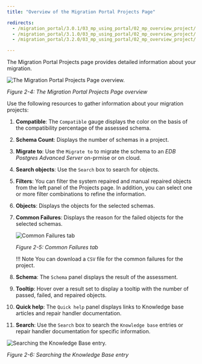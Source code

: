 ```yaml
---
title: "Overview of the Migration Portal Projects Page"

redirects:
  - /migration_portal/3.0.1/03_mp_using_portal/02_mp_overview_project/
  - /migration_portal/3.1.0/03_mp_using_portal/02_mp_overview_project/
  - /migration_portal/3.2.0/03_mp_using_portal/02_mp_overview_project/

---
```


<div id="mp_overview_project" class="registered_link"></div>

The Migration Portal Projects page provides detailed information about your migration.

![The Migration Portal Projects Page overview.](../images/mp_overview_project_numbered.png)

*Figure 2-4: The Migration Portal Projects Page overview*

Use the following resources to gather information about your migration projects:

1.  **Compatible**: The `Compatible` gauge displays the color on the basis of the compatibility percentage of the assessed schema.

2.  **Schema Count**: Displays the number of schemas in a project.

3.  **Migrate to**: Use the `Migrate to` to migrate the schema to an *EDB Postgres Advanced Server* on-prmise or on cloud.

4.  **Search objects**: Use the `Search` box to search for objects.

5.  **Filters**: You can filter the system repaired and manual repaired objects from the left panel of the Projects page. In addition, you can select one or more filter combinations to refine the information.

6.  **Objects**: Displays the objects for the selected schemas.

7.  **Common Failures**: Displays the reason for the failed objects for the selected schemas.

    ![Common Failures tab](../images/mp_whats_new_common_failures.png)

    *Figure 2-5: Common Failures tab*

    !!! Note
        You can download a `CSV` file for the common failures for the project.

8.  **Schema**: The `Schema` panel displays the result of the assessment.

9.  **Tooltip**: Hover over a result set to display a tooltip with the number of passed, failed, and repaired objects.


10. **Quick help**: The `Quick help` panel displays links to Knowledge base articles and repair handler documentation.

11. **Search**: Use the `Search` box to search the `Knowledge base` entries or repair handler documentation for specific information.

![Searching the Knowledge Base entry.](../images/mp_overview_project_kb.png)

*Figure 2-6: Searching the Knowledge Base entry*
